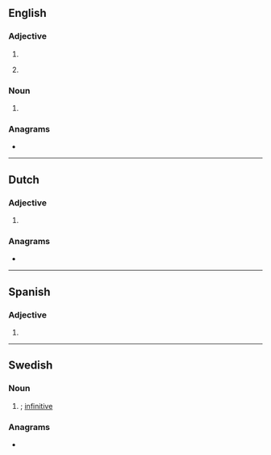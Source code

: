 {{also|INF|inf|inf.}}
==English==

===Adjective===
{{en-adj|-}}

# {{abbreviation of|en|inferior}}
# {{lb|en|lexicography}} {{abbreviation of|en|informal}}

===Noun===
{{en-noun|?}}

# {{lb|en|grammar}} {{abbreviation of|en|infinitive}}

===Anagrams===
* {{anagrams|en|a=fin|Fin|Fin.|NFI|f***in'|fin|if'n}}

----

==Dutch==

===Adjective===
{{head|nl|adjective}}

# {{abbreviation of|nl|informeel}}

===Anagrams===
* {{l|nl|Fin}}

----

==Spanish==

===Adjective===
{{head|es|adjective}}

# {{abbreviation of|es|inferior}}

----

==Swedish==

===Noun===
{{head|sv|noun}}

# {{lb|sv|lexicography|grammar}} {{abbreviation of|sv|infinitiv|nodot=1}}; [[infinitive]]

===Anagrams===
* {{anagrams|sv|a=fin|fin}}